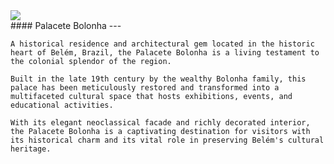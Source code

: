 
<div>
  <div className="rounded-lg w-full aspect-4/3 overflow-hidden">
    <Image placeholder="blur" src={Photo} className="w-full h-full object-cover" />
  </div>
    #### Palacete Bolonha
    ---

    A historical residence and architectural gem located in the historic heart of Belém, Brazil, the Palacete Bolonha is a living testament to the colonial splendor of the region.
    
    Built in the late 19th century by the wealthy Bolonha family, this palace has been meticulously restored and transformed into a multifaceted cultural space that hosts exhibitions, events, and educational activities.
    
    With its elegant neoclassical facade and richly decorated interior, the Palacete Bolonha is a captivating destination for visitors with its historical charm and its vital role in preserving Belém's cultural heritage. 
</div>
